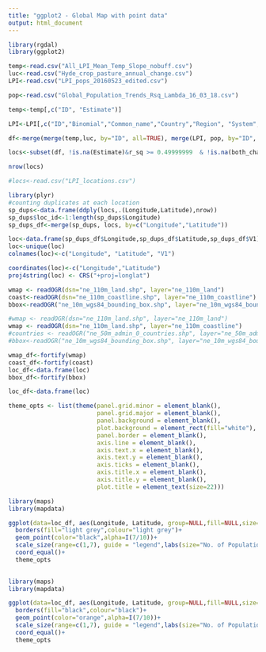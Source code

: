 ```yaml
---
title: "ggplot2 - Global Map with point data"
output: html_document
---
```


```r
library(rgdal)
library(ggplot2)

```

```r
temp<-read.csv("All_LPI_Mean_Temp_Slope_nobuff.csv")
luc<-read.csv("Hyde_crop_pasture_annual_change.csv")
LPI<-read.csv("LPI_pops_20160523_edited.csv")

pop<-read.csv("Global_Population_Trends_Rsq_Lambda_16_03_18.csv")

temp<-temp[,c("ID", "Estimate")]

LPI<-LPI[,c("ID","Binomial","Common_name","Country","Region", "System", "Class","Specific_location", "Longitude", "Latitude", "Primary_threat", "Secondary_threat", "Tertiary_threat")]

df<-merge(merge(temp,luc, by="ID", all=TRUE), merge(LPI, pop, by="ID", all=TRUE),by="ID", all=TRUE)

locs<-subset(df, !is.na(Estimate)&r_sq >= 0.49999999  & !is.na(both_change)&length_time >=5 & System!="Marine" &Specific_location == 1 &(Class=="Mammalia"|Class=="Aves"))

nrow(locs)
```


```r
#locs<-read.csv("LPI_locations.csv")
```


```r
library(plyr)
#counting duplicates at each location
sp_dups<-data.frame(ddply(locs,.(Longitude,Latitude),nrow))
sp_dups$loc_id<-1:length(sp_dups$Longitude)
sp_dups_df<-merge(sp_dups, locs, by=c("Longitude","Latitude"))
```

```r
loc<-data.frame(sp_dups_df$Longitude,sp_dups_df$Latitude,sp_dups_df$V1)
loc<-unique(loc)
colnames(loc)<-c("Longitude", "Latitude", "V1")

coordinates(loc)<-c("Longitude","Latitude")
proj4string(loc) <- CRS("+proj=longlat")
```

```r
wmap <- readOGR(dsn="ne_110m_land.shp", layer="ne_110m_land")
coast<-readOGR(dsn="ne_110m_coastline.shp", layer="ne_110m_coastline")
bbox<-readOGR("ne_10m_wgs84_bounding_box.shp", layer="ne_10m_wgs84_bounding_box") 

```

```r
#wmap <- readOGR(dsn="ne_110m_land.shp", layer="ne_110m_land")
wmap <- readOGR(dsn="ne_110m_land.shp", layer="ne_110m_coastline")
#countries <- readOGR("ne_50m_admin_0_countries.shp", layer="ne_50m_admin_0_countries")
#bbox<-readOGR("ne_10m_wgs84_bounding_box.shp", layer="ne_10m_wgs84_bounding_box") 
```


```r

wmap_df<-fortify(wmap)
coast_df<-fortify(coast)
loc_df<-data.frame(loc)
bbox_df<-fortify(bbox)

```

```r
loc_df<-data.frame(loc)
```

```r

theme_opts <- list(theme(panel.grid.minor = element_blank(),
                         panel.grid.major = element_blank(),
                         panel.background = element_blank(),
                         plot.background = element_rect(fill="white"),
                         panel.border = element_blank(),
                         axis.line = element_blank(),
                         axis.text.x = element_blank(),
                         axis.text.y = element_blank(),
                         axis.ticks = element_blank(),
                         axis.title.x = element_blank(),
                         axis.title.y = element_blank(),
                         plot.title = element_text(size=22)))
```

```r

library(maps)
library(mapdata)

ggplot(data=loc_df, aes(Longitude, Latitude, group=NULL,fill=NULL,size=V1))+#, fill=hole)) + 
  borders(fill="light grey",colour="light grey")+
  geom_point(color="black",alpha=I(7/10))+
  scale_size(range=c(1,7), guide = "legend",labs(size="No. of Populations"))+
  coord_equal()+
  theme_opts
  

```

```r

library(maps)
library(mapdata)

ggplot(data=loc_df, aes(Longitude, Latitude, group=NULL,fill=NULL,size=V1))+#, fill=hole)) + 
  borders(fill="black",colour="black")+
  geom_point(color="orange",alpha=I(7/10))+
  scale_size(range=c(1,7), guide = "legend",labs(size="No. of Populations"))+
  coord_equal()+
  theme_opts
  

```


